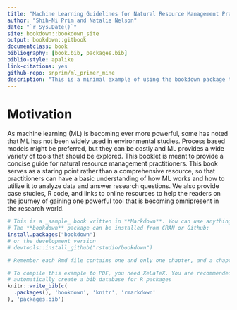 ```yaml
--- 
title: "Machine Learning Guidelines for Natural Resource Management Practitioners"
author: "Shih-Ni Prim and Natalie Nelson"
date: "`r Sys.Date()`"
site: bookdown::bookdown_site
output: bookdown::gitbook
documentclass: book
bibliography: [book.bib, packages.bib]
biblio-style: apalike
link-citations: yes
github-repo: snprim/ml_primer_mine
description: "This is a minimal example of using the bookdown package to write a book. The output format for this example is bookdown::gitbook."
---
```


# Motivation  

As machine learning (ML) is becoming ever more powerful, some has noted that ML has not been widely used in environmental studies. Process based models might be preferred, but they can be costly and ML provides a wide variety of tools that should be explored. This booklet is meant to provide a concise guide for natural resource management practitioners. This book serves as a staring point rather than a comprehensive resource, so that practitioners can have a basic understanding of how ML works and how to utilize it to analyze data and answer research questions. We also provide case studies, R code, and links to online resources to help the readers on the journey of gaining one powerful tool that is becoming omnipresent in the research world.  


```r
# This is a _sample_ book written in **Markdown**. You can use anything that Pandoc's Markdown supports, e.g., a math equation $a^2 + b^2 = c^2$.
# The **bookdown** package can be installed from CRAN or Github:
install.packages("bookdown")
# or the development version
# devtools::install_github("rstudio/bookdown")
```



```r
# Remember each Rmd file contains one and only one chapter, and a chapter is defined by the first-level heading `#`.

# To compile this example to PDF, you need XeLaTeX. You are recommended to install TinyTeX (which includes XeLaTeX): <https://yihui.name/tinytex/>.
# automatically create a bib database for R packages
knitr::write_bib(c(
  .packages(), 'bookdown', 'knitr', 'rmarkdown'
), 'packages.bib')
```
